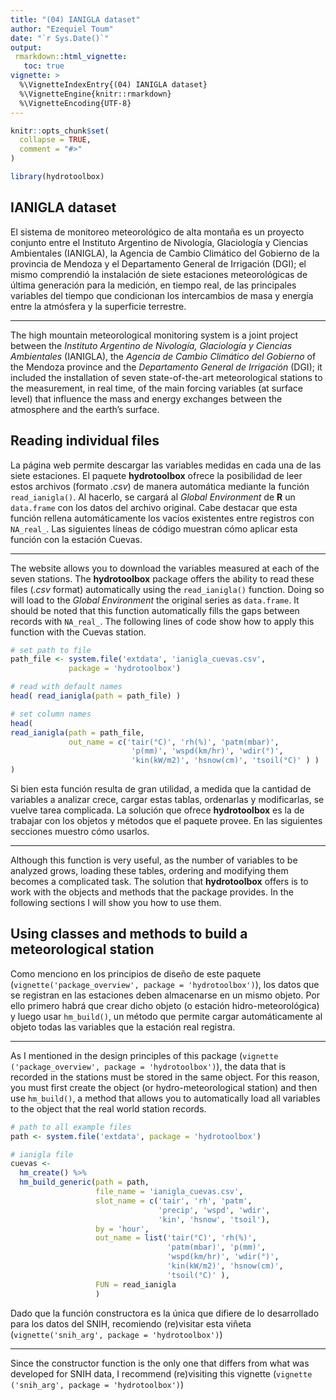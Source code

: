 ```yaml
---
title: "(04) IANIGLA dataset"
author: "Ezequiel Toum"
date: "`r Sys.Date()`"
output: 
 rmarkdown::html_vignette:
   toc: true
vignette: >
  %\VignetteIndexEntry{(04) IANIGLA dataset}
  %\VignetteEngine{knitr::rmarkdown}
  %\VignetteEncoding{UTF-8}
---
```


```r
knitr::opts_chunk$set(
  collapse = TRUE,
  comment = "#>"
)
```

```r
library(hydrotoolbox)
```

## IANIGLA dataset

El sistema de monitoreo meteorológico de alta montaña 
es un proyecto conjunto entre el Instituto
Argentino de Nivología, Glaciología y Ciencias Ambientales (IANIGLA),
la Agencia de Cambio Climático del Gobierno de la provincia de Mendoza 
y el Departamento General
de Irrigación (DGI); el mismo comprendió la instalación de siete
estaciones meteorológicas de
última  generación para la medición, en tiempo real,
de las principales variables del tiempo que
condicionan los intercambios de masa y energía entre
la atmósfera y la superficie terrestre.

***

The high mountain meteorological monitoring system
is a joint project between the *Instituto Argentino de Nivología, Glaciología y Ciencias Ambientales* (IANIGLA),
the *Agencia de Cambio Climático del Gobierno* of the
Mendoza province and the *Departamento General de Irrigación*
(DGI); it included the installation of seven state-of-the-art
meteorological stations to the measurement, in real time, 
of the main forcing variables (at surface level) that influence
the mass and energy exchanges between the atmosphere and
the earth's surface.

## Reading individual files

La página web permite descargar las variables medidas 
en cada una de las siete estaciones. 
El paquete **hydrotoolbox** ofrece la posibilidad de leer
estos archivos (formato *.csv*) de manera automática mediante
la función `read_ianigla()`. Al hacerlo, se cargará
al *Global Environment* de **R** un `data.frame` con los datos
del archivo original. Cabe destacar que esta función rellena
automáticamente los vacíos existentes entre registros con `NA_real_`.
Las siguientes líneas de código muestran cómo aplicar esta
función con la estación Cuevas.

***

The website allows you to download the variables measured
at each of the seven stations. The **hydrotoolbox** package
offers the ability to read these files (*.csv* format) 
automatically using the `read_ianigla()` function. Doing so
will load to the *Global Environment* the original 
series as `data.frame`. It should be noted that this function 
automatically fills the gaps between records with `NA_real_`.
The following lines of code show how to apply this function
with the Cuevas station.

```r
# set path to file
path_file <- system.file('extdata', 'ianigla_cuevas.csv',
             package = 'hydrotoolbox')

# read with default names
head( read_ianigla(path = path_file) )

# set column names
head(
read_ianigla(path = path_file,
             out_name = c('tair(°C)', 'rh(%)', 'patm(mbar)',
                           'p(mm)', 'wspd(km/hr)', 'wdir(°)',
                           'kin(kW/m2)', 'hsnow(cm)', 'tsoil(°C)' ) )
)
```

Si bien esta función resulta de gran utilidad, a medida que
la cantidad de variables a analizar crece, cargar estas tablas,
ordenarlas y modificarlas, se vuelve tarea complicada. La
solución que ofrece **hydrotoolbox** es la de trabajar con los
objetos y métodos que el paquete provee. En las siguientes
secciones muestro cómo usarlos. 

***
 
Although this function is very useful, as the number of
variables to be analyzed grows, loading these tables, ordering
and modifying them becomes a complicated task. The solution
that **hydrotoolbox** offers is to work with the objects and
methods that the package provides. In the following sections
I will show you how to use them.


## Using classes and methods to build a meteorological station

Como menciono en los principios de diseño de este paquete 
(`vignette('package_overview', package = 'hydrotoolbox')`),
los datos que se registran en las estaciones deben 
almacenarse en un mismo objeto. Por ello primero habrá que
crear dicho objeto (o estación hidro-meteorológica) y luego
usar `hm_build()`, un método que permite cargar automáticamente
al objeto todas las variables que la estación real registra. 

***

As I mentioned in the design principles of this package
(`vignette ('package_overview', package = 'hydrotoolbox')`),
the data that is recorded in the stations must be stored
in the same object. For this reason, you must first create
the object (or hydro-meteorological station) and then
use `hm_build()`, a method that allows you to automatically
load all variables to the object that the real world station
records.

```r
# path to all example files
path <- system.file('extdata', package = 'hydrotoolbox')

# ianigla file
cuevas <- 
  hm_create() %>%
  hm_build_generic(path = path,
                   file_name = 'ianigla_cuevas.csv',
                   slot_name = c('tair', 'rh', 'patm',
                                 'precip', 'wspd', 'wdir',
                                 'kin', 'hsnow', 'tsoil'),
                   by = 'hour',
                   out_name = list('tair(°C)', 'rh(%)',
                                   'patm(mbar)', 'p(mm)',
                                   'wspd(km/hr)', 'wdir(°)',
                                   'kin(kW/m2)', 'hsnow(cm)',
                                   'tsoil(°C)' ), 
                   FUN = read_ianigla
                   ) 
```

Dado que la función constructora es la única que difiere
de lo desarrollado para los datos del SNIH, recomiendo
(re)visitar esta viñeta
(`vignette('snih_arg', package = 'hydrotoolbox')`)

***

Since the constructor function is the only one that
differs from what was developed for SNIH data, I
recommend (re)visiting this vignette (`vignette ('snih_arg', package = 'hydrotoolbox')`)
